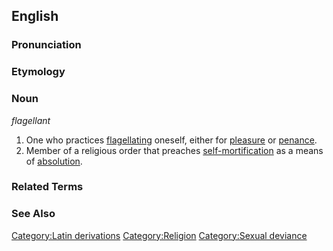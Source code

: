 ==English==

===Pronunciation===
{{substub}}

===Etymology===
{{substub}}

===Noun===
''flagellant''

# One who practices [[flagellation|flagellating]] oneself, either for [[pleasure]] or [[penance]].
# Member of a religious order that preaches [[self-mortification]] as a means of [[absolution]].

===Related Terms===
{{substub}}

===See Also===
{{substub}}


[[Category:Latin derivations]]
[[Category:Religion]]
[[Category:Sexual deviance]]
